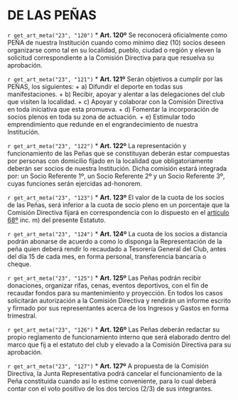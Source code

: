 # DE LAS PEÑAS {#cap23}

`r get_art_meta("23", "120")`
* **Art. 120º**
Se reconocerá oficialmente como PEÑA de nuestra Institución cuando como mínimo diez (10) socios deseen organizarse como tal en su localidad, pueblo, ciudad o región y eleven la solicitud correspondiente a la Comisión Directiva para que resuelva su aprobación.

`r get_art_meta("23", "121")`
* **Art. 121º**
Serán objetivos a cumplir por las PEÑAS, los siguientes:
    + a) Difundir el deporte en todas sus manifestaciones.
    + b) Recibir, apoyar y alentar a las delegaciones del club que visiten la localidad.
    + c) Apoyar y colaborar con la Comisión Directiva en toda iniciativa que esta promueva.
    + d) Fomentar la incorporación de socios plenos en toda su zona de actuación.
    + e) Estimular todo emprendimiento que redunde en el engrandecimiento de nuestra Institución.

`r get_art_meta("23", "122")`
* **Art. 122º**
La representación y funcionamiento de las Peñas que se constituyan deberán estar compuestas por personas con domicilio fijado en la localidad que obligatoriamente deberán ser socios de nuestra Institución. Dicha comisión estará integrada por: un Socio Referente 1º, un Socio Referente 2º y un Socio Referente 3º, cuyas funciones serán ejercidas ad-honorem.

`r get_art_meta("23", "123")`
* **Art. 123º**
El valor de la cuota de los socios de las Peñas, será inferior a la cuota de socio pleno en un porcentaje que la Comisión Directiva fijará en correspondencia con lo dispuesto en el [artículo 68º](#art68) inc. m) del presente Estatuto.

`r get_art_meta("23", "124")`
* **Art. 124º**
La cuota de los socios a distancia podrán abonarse de acuerdo a como lo disponga la Representación de la peña quien deberá rendir lo recaudado a Tesorería General del Club, antes del día 15 de cada mes, en forma personal, transferencia bancaria o cheque.

`r get_art_meta("23", "125")`
* **Art. 125º**
Las Peñas podrán recibir donaciones, organizar rifas, cenas, eventos deportivos, con el fin de recaudar fondos para su mantenimiento y proyección. En todos los casos solicitarán autorización a la Comisión Directiva y rendirán un informe escrito y firmado por sus representantes acerca de los Ingresos y Gastos en forma trimestral.

`r get_art_meta("23", "126")`
* **Art. 126º**
Las Peñas deberán redactar su propio reglamento de funcionamiento interno que será elaborado dentro del marco que fij a el estatuto del club y elevado a la Comisión Directiva para su aprobación.

`r get_art_meta("23", "127")`
* **Art. 127º**
A propuesta de la Comisión Directiva, la Junta Representativa podrá cancelar el funcionamiento de la Peña constituida cuando así lo estime conveniente, para lo cual deberá contar con el voto positivo de los dos tercios (2/3) de sus integrantes.
